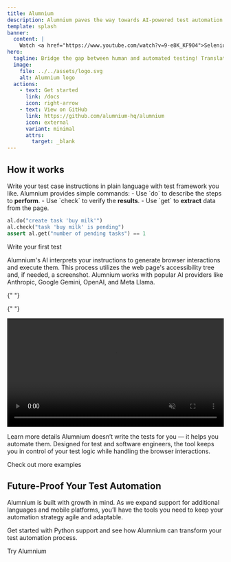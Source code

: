 ```yaml
---
title: Alumnium
description: Alumnium paves the way towards AI-powered test automation. Write human-readable test instructions and let Alumnium translate them into executable commands.
template: splash
banner:
  content: |
    Watch <a href="https://www.youtube.com/watch?v=9-e8K_KF904">SeleniumConf talk</a> and <a href="https://youtu.be/NbQrcpllTyA">BrowserStack webinar</a> about Alumnium!
hero:
  tagline: Bridge the gap between human and automated testing! Translate your test instructions into executable commands using AI.
  image:
    file: ../../assets/logo.svg
    alt: Alumnium logo
  actions:
    - text: Get started
      link: /docs
      icon: right-arrow
    - text: View on GitHub
      link: https://github.com/alumnium-hq/alumnium
      icon: external
      variant: minimal
      attrs:
        target: _blank
---
```



<IntegratesWith />

<FeaturesBlock />

## How it works

<Card title="Write Human-Readable Instructions" icon="pencil">
Write your test case instructions in plain language with test framework you like. Alumnium provides simple commands:
- Use `do` to describe the steps to <b>perform</b>.
- Use `check` to verify the <b>results</b>.
- Use `get` to <b>extract</b> data from the page.

```python title="todo_test.py"
al.do("create task 'buy milk'")
al.check("task 'buy milk' is pending")
assert al.get("number of pending tasks") == 1
```

  <LinkButton href="/docs/getting-started/writing-first-test" variant="secondary">Write your first test</LinkButton>
</Card>

<Card title="AI-Powered Test Execution" icon="translate">
  Alumnium's AI interprets your instructions to generate browser interactions and execute them. This process utilizes the web page's accessibility tree and, if needed, a screenshot. Alumnium works with popular AI providers like Anthropic, Google Gemini, OpenAI, and Meta Llama.

{" "}

{" "}

<video class="rounded-xl" alt="Alumnium overview" autoplay loop muted playsinline preload width="100%" height="auto">
  <source src="/videos/overview.mp4" type="video/mp4" />
  <source src="/videos/overview.webm" type="video/webm" />
</video>

  <LinkButton href="/docs" variant="secondary">Learn more details</LinkButton>
</Card>
<Card title="Engineer-Centric Flexibility" icon="warning">
  Alumnium doesn’t write the tests for you — it helps you automate them. Designed for test and software engineers, the
  tool keeps you in control of your test logic while handling the browser interactions.

  <LinkButton href="https://github.com/alumnium-hq/alumnium/tree/main/examples" icon="external" variant="secondary" target="_blank">Check out more examples</LinkButton>
</Card>

<SupportedBy />

<GetNotified />

## Future-Proof Your Test Automation

Alumnium is built with growth in mind. As we expand support for additional languages and mobile platforms, you’ll have the tools you need to keep your automation strategy agile and adaptable.

Get started with Python support and see how Alumnium can transform your test automation process.

<LinkButton href="/docs/getting-started/installation" variant="secondary">
  Try Alumnium
</LinkButton>
